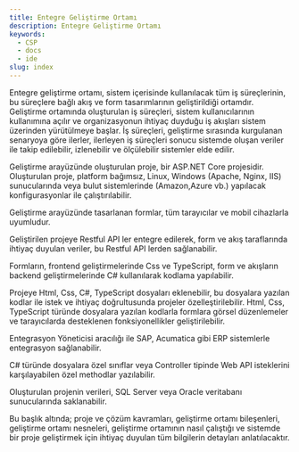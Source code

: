 ```yaml
---
title: Entegre Geliştirme Ortamı
description: Entegre Geliştirme Ortamı
keywords:
  - CSP
  - docs
  - ide
slug: index
---
```


Entegre geliştirme ortamı, sistem içerisinde kullanılacak tüm iş süreçlerinin, bu süreçlere bağlı akış ve form tasarımlarının geliştirildiği ortamdır. Geliştirme ortamında oluşturulan iş süreçleri, sistem kullanıcılarının kullanımına açılır ve organizasyonun ihtiyaç duyduğu iş akışları sistem üzerinden yürütülmeye başlar. İş süreçleri, geliştirme sırasında kurgulanan senaryoya göre ilerler, ilerleyen iş süreçleri sonucu sistemde oluşan veriler ile takip edilebilir, izlenebilir ve ölçülebilir sistemler elde edilir.

Geliştirme arayüzünde oluşturulan proje, bir ASP.NET Core projesidir. Oluşturulan proje, platform bağımsız, Linux, Windows (Apache, Nginx, IIS) sunucularında veya bulut sistemlerinde (Amazon,Azure vb.) yapılacak konfigurasyonlar ile çalıştırılabilir.

Geliştirme arayüzünde tasarlanan formlar, tüm tarayıcılar ve mobil cihazlarla uyumludur.

Geliştirilen projeye Restful API ler entegre edilerek, form ve akış taraflarında ihtiyaç duyulan veriler, bu Restful API lerden sağlanabilir.

Formların, frontend geliştirmelerinde Css ve TypeScript, form ve akışların backend geliştirmelerinde C# kullanılarak kodlama yapılabilir.

Projeye Html, Css, C#, TypeScript dosyaları eklenebilir, bu dosyalara yazılan kodlar ile istek ve ihtiyaç doğrultusunda projeler özelleştirilebilir. Html, Css, TypeScript türünde dosyalara yazılan kodlarla formlara görsel düzenlemeler ve tarayıcılarda desteklenen fonksiyonellikler geliştirilebilir.

Entegrasyon Yöneticisi aracılığı ile SAP, Acumatica gibi ERP sistemlerle entegrasyon sağlanabilir.

C# türünde dosyalara özel sınıflar veya Controller tipinde Web API isteklerini karşılayabilen özel methodlar yazılabilir.

Oluşturulan projenin verileri, SQL Server veya Oracle veritabanı sunucularında saklanabilir.

Bu başlık altında; proje ve çözüm kavramları, geliştirme ortamı bileşenleri, geliştirme ortamı nesneleri, geliştirme ortamının nasıl çalıştığı ve sistemde bir proje geliştirmek için ihtiyaç duyulan tüm bilgilerin detayları anlatılacaktır.